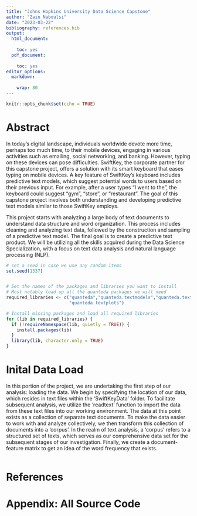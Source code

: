 ```yaml
---
title: "Johns Hopkins University Data Science Capstone"
author: "Zain Naboulsi"
date: "2023-03-22"
bibliography: references.bib
output:
  html_document:
    
    toc: yes
  pdf_document:
    
    toc: yes
editor_options: 
  markdown: 
    
    wrap: 80
---
```

```r
knitr::opts_chunk$set(echo = TRUE)
```

# Abstract
In today's digital landscape, individuals worldwide devote more time, perhaps too much time, to their mobile devices, engaging in various activities such as emailing, social networking, and banking. However, typing on these devices can pose difficulties. SwiftKey, the corporate partner for this capstone project, offers a solution with its smart keyboard that eases typing on mobile devices. A key feature of SwiftKey's keyboard includes predictive text models, which suggest potential words to users based on their previous input. For example, after a user types "I went to the", the keyboard could suggest "gym", "store", or "restaurant". The goal of this capstone project involves both understanding and developing predictive text models similar to those SwiftKey employs.

This project starts with analyzing a large body of text documents to understand data structure and word organization. This process includes cleaning and analyzing text data, followed by the construction and sampling of a predictive text model. The final goal is to create a predictive text product. We will be utilizing all the skills acquired during the Data Science Specialization, with a focus on text data analysis and natural language processing (NLP).

```r
# set a seed in case we use any random items
set.seed(1337)


# Set the names of the packages and libraries you want to install
# Most notably load up all the quanteda packages we will need
required_libraries <- c("quanteda","quanteda.textmodels","quanteda.textstats",
                        "quanteda.textplots")

# Install missing packages and load all required libraries
for (lib in required_libraries) {
  if (!requireNamespace(lib, quietly = TRUE)) {
    install.packages(lib)
  }
  library(lib, character.only = TRUE)
}

```

# Inital Data Load
In this portion of the project, we are undertaking the first step of our analysis: loading the data. We begin by specifying the location of our data, which resides in text files within the 'SwiftKeyData' folder. To facilitate subsequent analysis, we utilize the 'readtext' function to import the data from these text files into our working environment. The data at this point exists as a collection of separate text documents. To make the data easier to work with and analyze collectively, we then transform this collection of documents into a 'corpus'. In the realm of text analysis, a 'corpus' refers to a structured set of texts, which serves as our comprehensive data set for the subsequent stages of our investigation. Finally, we create a document-feature matrix to get an idea of the word frequency that exists. 

```r


```

\newpage
# References  

<div id="refs"></div>  


# Appendix: All Source Code  

```r
```
